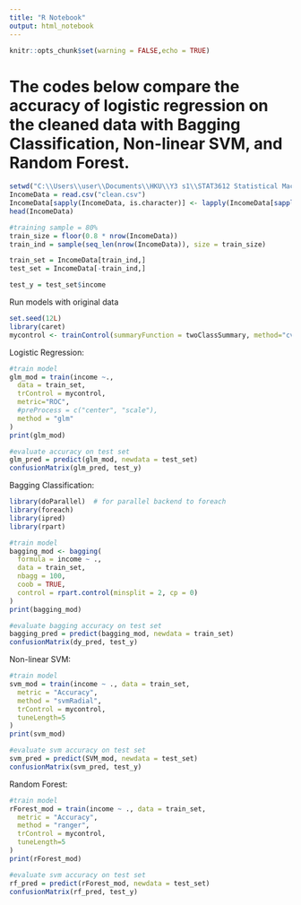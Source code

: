 ---
title: "R Notebook"
output: html_notebook
---


```{r setup, include=FALSE}
knitr::opts_chunk$set(warning = FALSE,echo = TRUE)
```

# The codes below compare the accuracy of logistic regression on the cleaned data with Bagging Classification, Non-linear SVM, and Random Forest.

```{r}
setwd("C:\\Users\\user\\Documents\\HKU\\Y3 s1\\STAT3612 Statistical Machine Learning\\Project")
IncomeData = read.csv("clean.csv")
IncomeData[sapply(IncomeData, is.character)] <- lapply(IncomeData[sapply(IncomeData, is.character)], as.factor)
head(IncomeData)
```


```{r}

#training sample = 80%
train_size = floor(0.8 * nrow(IncomeData))
train_ind = sample(seq_len(nrow(IncomeData)), size = train_size)

train_set = IncomeData[train_ind,]
test_set = IncomeData[-train_ind,]

test_y = test_set$income
```

Run models with original data
```{r}
set.seed(12L)
library(caret)
mycontrol <- trainControl(summaryFunction = twoClassSummary, method="cv", number=10, classProbs = TRUE)
```

Logistic Regression:
```{r}
#train model
glm_mod = train(income ~.,
  data = train_set,
  trControl = mycontrol,
  metric="ROC",
  #preProcess = c("center", "scale"),
  method = "glm"
)
print(glm_mod)
```

```{r}
#evaluate accuracy on test set
glm_pred = predict(glm_mod, newdata = test_set)
confusionMatrix(glm_pred, test_y)
```

Bagging Classification:
```{r}
library(doParallel)  # for parallel backend to foreach
library(foreach)
library(ipred)
library(rpart)

#train model
bagging_mod <- bagging(
  formula = income ~ .,
  data = train_set,
  nbagg = 100,  
  coob = TRUE,
  control = rpart.control(minsplit = 2, cp = 0)
)
print(bagging_mod)
```


```{r}
#evaluate bagging accuracy on test set
bagging_pred = predict(bagging_mod, newdata = train_set)
confusionMatrix(dy_pred, test_y)
```

Non-linear SVM:
```{r}
#train model
svm_mod = train(income ~ ., data = train_set,
  metric = "Accuracy",
  method = "svmRadial",
  trControl = mycontrol,
  tuneLength=5
)
print(svm_mod)
```

```{r}
#evaluate svm accuracy on test set
svm_pred = predict(SVM_mod, newdata = test_set)
confusionMatrix(svm_pred, test_y)
```

Random Forest:
```{r}
#train model
rForest_mod = train(income ~ ., data = train_set,
  metric = "Accuracy",
  method = "ranger",
  trControl = mycontrol,
  tuneLength=5
)
print(rForest_mod)
```

```{r}
#evaluate svm accuracy on test set
rf_pred = predict(rForest_mod, newdata = test_set)
confusionMatrix(rf_pred, test_y)
```
